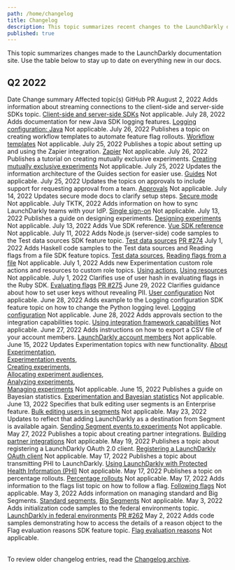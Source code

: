 ```yaml
---
path: /home/changelog
title: Changelog
description: This topic summarizes recent changes to the LaunchDarkly documentation.
published: true
---
```


This topic summarizes changes made to the LaunchDarkly documentation site. Use the table below to stay up to date on everything new in our docs.

## Q2 2022

<Table>
  <TableHeader>
    <TableHeadCell>Date</TableHeadCell>
    <TableHeadCell>Change summary</TableHeadCell>
    <TableHeadCell>Affected topic(s)</TableHeadCell>
    <TableHeadCell>GitHub PR</TableHeadCell>
  </TableHeader>
  <TableBody>
  <TableRow>
   <TableCell>August 2, 2022</TableCell>
   <TableCell>Adds information about streaming connections to the client-side and server-side SDKs topic.</TableCell>
   <TableCell><a href="/sdk/concepts/client-side-server-side">Client-side and server-side SDKs</a></TableCell>
    <TableCell>Not applicable.</TableCell>
  </TableRow>
  <TableRow>
    <TableCell>July 28, 2022</TableCell>
    <TableCell>Adds documentation for new Java SDK logging features.</TableCell>
    <TableCell><a href="/sdk/features/logging#java">Logging configuration: Java</a></TableCell>
    <TableCell>Not applicable.</TableCell>
  </TableRow>
  <TableRow>
    <TableCell>July 26, 2022</TableCell>
    <TableCell>Publishes a topic on creating workflow templates to automate feature flag rollouts.</TableCell>
    <TableCell><a href="/home/feature-workflows/workflow-templates">Workflow templates</a></TableCell>
    <TableCell>Not applicable.</TableCell>
  </TableRow>
  <TableRow>
    <TableCell>July 25, 2022</TableCell>
    <TableCell>Publishes a topic about setting up and using the Zapier integration.</TableCell>
    <TableCell><a href="/integrations/zapier">Zapier</a></TableCell>
    <TableCell>Not applicable.</TableCell>
  </TableRow>
  <TableRow>
   <TableCell>July 26, 2022</TableCell>
   <TableCell>Publishes a tutorial on creating mutually exclusive experiments.</TableCell>
   <TableCell><a href="/guides/experimentation/mutually-exclusive">Creating mutually exclusive experiments</a></TableCell>
   <TableCell>Not applicable.</TableCell>
  </TableRow>
  <TableRow>
   <TableCell>July 25, 2022</TableCell>
   <TableCell>Updates the information architecture of the Guides section for easier use.</TableCell>
   <TableCell><a href="/guides">Guides</a></TableCell>
   <TableCell>Not applicable.</TableCell>
  </TableRow>
  <TableRow>
   <TableCell>July 25, 2022</TableCell>
   <TableCell>Updates the topics on approvals to include support for requesting approval from a team.</TableCell>
   <TableCell><a href="/home/feature-workflows/approvals">Approvals</a></TableCell>
   <TableCell>Not applicable.</TableCell>
  </TableRow>
  <TableRow>
   <TableCell>July 14, 2022</TableCell>
   <TableCell>Updates secure mode docs to clarify setup steps.</TableCell>
   <TableCell><a href="/sdk/features/secure-mode">Secure mode</a></TableCell>
   <TableCell>Not applicable.</TableCell>
  </TableRow>
  <TableRow>
   <TableCell>July TKTK, 2022</TableCell>
   <TableCell>Adds information on how to sync LaunchDarkly teams with your IdP.</TableCell>
   <TableCell><a href="/home/account-security/sso">Single sign-on</a></TableCell>
   <TableCell>Not applicable.</TableCell>
  </TableRow>
  <TableRow>
   <TableCell>July 13, 2022</TableCell>
   <TableCell>Publishes a guide on designing experiments.</TableCell>
   <TableCell><a href="/guides/experimentation/designing-experiments">Designing experiments</a></TableCell>
   <TableCell>Not applicable.</TableCell>
  </TableRow>
  <TableRow>
   <TableCell>July 13, 2022</TableCell>
   <TableCell>Adds Vue SDK reference.</TableCell>
   <TableCell><a href="/sdk/client-side/vue">Vue SDK reference</a></TableCell>
   <TableCell>Not applicable.</TableCell>
  </TableRow>
  <TableRow>
   <TableCell>July 11, 2022</TableCell>
   <TableCell>Adds Node.js (server-side) code samples to the Test data sources SDK feature topic.</TableCell>
   <TableCell><a href="/sdk/features/test-data-sources">Test data sources</a></TableCell>
   <TableCell><a href="https://github.com/launchdarkly/LaunchDarkly-Docs/pull/274">PR #274</a></TableCell>
  </TableRow>
  <TableRow>
    <TableCell>July 1, 2022</TableCell>
   <TableCell>Adds Haskell code samples to the Test data sources and Reading flags from a file SDK feature topics.</TableCell>
   <TableCell><a href="/sdk/features/test-data-sources">Test data sources</a>, <a href="/sdk/features/flags-from-files">Reading flags from a file</a></TableCell>
   <TableCell>Not applicable.</TableCell>
  </TableRow>
  <TableRow>
    <TableCell>July 1, 2022</TableCell>
    <TableCell>Adds new Experimentation custom role actions and resources to  custom role topics.</TableCell>
    <TableCell><a href="/home/members/role-actions">Using actions</a>, <a href="/home/members/role-resources">Using resources</a></TableCell>
    <TableCell>Not applicable.</TableCell>
  </TableRow>
  <TableRow>
    <TableCell>July 1, 2022</TableCell>
    <TableCell>Clarifies use of user hash in evaluating flags in the Ruby SDK.</TableCell>
    <TableCell><a href="/sdk/features/evaluating">Evaluating flags</a></TableCell>
    <TableCell><a href="https://github.com/launchdarkly/LaunchDarkly-Docs/pull/275">PR #275</a></TableCell>
  </TableRow>
  <TableRow>
    <TableCell>June 29, 2022</TableCell>
    <TableCell>Clarifies guidance about how to set user keys without revealing PII.</TableCell>
    <TableCell><a href="/sdk/features/user-config">User configuration</a></TableCell>
    <TableCell>Not applicable.</TableCell>
  </TableRow>
  <TableRow>
    <TableCell>June 28, 2022</TableCell>
    <TableCell>Adds example to the Logging configuration SDK feature topic on how to change the Python logging level.</TableCell>
    <TableCell><a href="/sdk/features/logging">Logging configuration</a></TableCell>
    <TableCell>Not applicable.</TableCell>
  </TableRow>
  <TableRow>
    <TableCell>June 28, 2022</TableCell>
    <TableCell>Adds approvals section to the integration capabilities topic.</TableCell>
    <TableCell><a href="/integrations/partner-integrations/capabilities">Using integration framework capabilities</a></TableCell>
    <TableCell>Not applicable.</TableCell>
  </TableRow>
  <TableRow>
    <TableCell>June 27, 2022</TableCell>
    <TableCell>Adds instructions on how to export a CSV file of your account members.</TableCell>
    <TableCell><a href="/home/members/managing">LaunchDarkly account members</a></TableCell>
    <TableCell>Not applicable.</TableCell>
  </TableRow>
  <TableRow>
    <TableCell>June 15, 2022</TableCell>
    <TableCell>Updates Experimentation topics with new functionality.</TableCell>
    <TableCell><a href="/home/about-experimentation">About Experimentation</a>, <br />
    <a href="/home/about-experimentation/events">Experimentation events</a>, <br />
    <a href="/home/creating-experiments">Creating experiments</a>, <br />
    <a href="/home/creating-experiments/allocation">Allocating experiment audiences</a>, <br />
    <a href="/home/analyzing-experiments">Analyzing experiments</a>, <br />
    <a href="/home/analyzing-experiments/managing">Managing experiments</a></TableCell>
    <TableCell>Not applicable.</TableCell>
  </TableRow>
  <TableRow>
    <TableCell>June 15, 2022</TableCell>
    <TableCell>Publishes a guide on Bayesian statistics.</TableCell>
    <TableCell><a href="/guides/experimentation/bayesian">Experimentation and Bayesian statistics</a></TableCell>
    <TableCell>Not applicable.</TableCell>
  </TableRow>
  <TableRow>
    <TableCell>June 13, 2022</TableCell>
    <TableCell>Specifies that bulk editing user segments is an Enterprise feature.</TableCell>
    <TableCell><a href="/home/users/bulk-edit-segments">Bulk editing users in segments</a></TableCell>
    <TableCell>Not applicable.</TableCell>
  </TableRow>
  <TableRow>
    <TableCell>May 23, 2022</TableCell>
    <TableCell>Updates to reflect that adding LaunchDarkly as a destination from Segment is available again.</TableCell>
    <TableCell><a href="/home/creating-experiments/segment">Sending Segment events to experiments</a></TableCell>
    <TableCell>Not applicable.</TableCell>
  </TableRow>
  <TableRow>
    <TableCell>May 27, 2022</TableCell>
    <TableCell>Publishes a topic about creating partner integrations.</TableCell>
    <TableCell><a href="/integrations/partner-integrations">Building partner integrations</a></TableCell>
    <TableCell>Not applicable.</TableCell>
  </TableRow>
  <TableRow>
    <TableCell>May 19, 2022</TableCell>
    <TableCell>Publishes a topic about registering a LaunchDarkly OAuth 2.0 client.</TableCell>
    <TableCell><a href="/integrations/partner-integrations/oauth-client-registration">Registering a LaunchDarkly OAuth client</a></TableCell>
    <TableCell>Not applicable.</TableCell>
  </TableRow>
  <TableRow>
    <TableCell>May 17, 2022</TableCell>
    <TableCell>Publishes a topic about transmitting PHI to LaunchDarkly.</TableCell>
    <TableCell><a href="/home/advanced/protected-health-info">Using LaunchDarkly with Protected Health Information (PHI)</a></TableCell>
    <TableCell>Not applicable.</TableCell>
  </TableRow>
  <TableRow>
    <TableCell>May 17, 2022</TableCell>
    <TableCell>Publishes a topic on percentage rollouts.</TableCell>
    <TableCell><a href="/home/flags/rollouts">Percentage rollouts</a></TableCell>
    <TableCell>Not applicable.</TableCell>
  </TableRow>
  <TableRow>
    <TableCell>May 17, 2022</TableCell>
    <TableCell>Adds information to the flags list topic on how to follow a flag.</TableCell>
    <TableCell><a href="/home/organize/flags-list#following-flags">Following flags</a></TableCell>
    <TableCell>Not applicable.</TableCell>
  </TableRow>
  <TableRow>
    <TableCell>May 3, 2022</TableCell>
    <TableCell>Adds information on managing standard and Big Segments.</TableCell>
    <TableCell><a href="/home/users/standard-segments">Standard segments</a>, <a href="/home/users/big-segments">Big Segments</a></TableCell>
    <TableCell>Not applicable.</TableCell>
  </TableRow>
  <TableRow>
    <TableCell>May 3, 2022</TableCell>
    <TableCell>Adds initialization code samples to the federal environments topic.</TableCell>
    <TableCell><a href="/home/advanced/federal">LaunchDarkly in federal environments</a></TableCell>
    <TableCell><a href="https://github.com/launchdarkly/LaunchDarkly-Docs/pull/262">PR #262</a></TableCell>
  </TableRow>
  <TableRow>
    <TableCell>May 2, 2022</TableCell>
    <TableCell>Adds code samples demonstrating how to access the details of a reason object to the Flag evaluation reasons SDK feature topic.</TableCell>
    <TableCell><a href="/sdk/features/evaluation-reasons">Flag evaluation reasons</a></TableCell>
    <TableCell>Not applicable.</TableCell>
  </TableRow>
  </TableBody>
  </Table>

To review older changelog entries, read the [Changelog archive](/home/changelog/archive).
